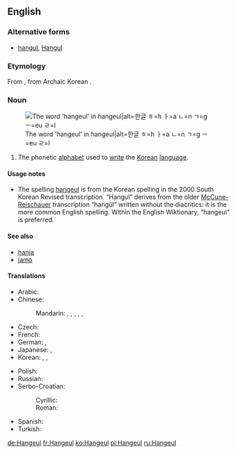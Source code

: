 {{also|han-geul|Hangeul}}
==English==
{{wikipedia}}

===Alternative forms===
* [[hangul]], [[Hangul]]

===Etymology===
From {{etyl|ko}} {{term|한글|tr=hangeul||Korean script|lang=ko}}, from Archaic Korean {{term|한글|tr=hangeul||great script|lang=ko}}.

===Noun===
{{en-noun|-}}
[[File:Hangeul.svg|thumb|The word 'hangeul' in hangeul|alt=한글 ㅎ=h ㅏ=a ㄴ=n ㄱ=g ㅡ=eu ㄹ=l]]

# The phonetic [[alphabet]] used to [[write]] the [[Korean]] [[language]].

====Usage notes====
* The spelling [[hangeul]] is from the Korean spelling in the 2000 South Korean Revised transcription. “Hangul” derives from the older [[McCune-Reischauer]] transcription “hangŭl” written without the diacritics: it is the more common English spelling. Within the English Wiktionary, “hangeul” is preferred.

====See also====
* [[hanja]]
* [[jamo]]

====Translations====
{{trans-top|Korean phonetic script}}
* Arabic: {{t-|ar|هانغول|m|tr=hanguul, hanghuul}}
* Chinese:
*: Mandarin: {{t-|cmn|諺文|sc=Hani}}, {{t-|cmn|谚文|tr=yànwén|sc=Hani}}, {{t|cmn|朝鮮字母|sc=Hani}}, {{t|cmn|朝鲜字母|tr=Cháoxiǎn zìmǔ|sc=Hani}}, {{t|cmn|韓字|sc=Hani}}, {{t|cmn|韩字|tr=hánzì|sc=Hani}}
* Czech: {{t-|cs|hangul|m}}
* French: {{t+|fr|hangeul|m}}
* German: {{t+|de|Hangeul|n}}, {{t-|de|Hangul|n}}
* Japanese: {{t+|ja|ハングル|tr=hangeru}}, {{t-|ja|朝鮮文字|tr=ちょうせんもじ, Chōsen moji}}
* Korean: {{qualifier|South}} {{t+|ko|한글|tr=hangeul|sc=Hang}}, {{qualifier|North}} {{t+|ko|조선글|tr=joseongeul|sc=Hang}}, {{qualifier|[[諺文]]}} {{t+|ko|언문|tr=eonmun|sc=Hang}}
{{trans-mid}}
* Polish: {{t+|pl|hangyl|m}}
* Russian: {{t+|ru|хангыль|m|tr=xangýl’}}
* Serbo-Croatian:
*: Cyrillic: {{t-|sh|хангул|m}}
*: Roman: {{t-|sh|hangul|m}}
* Spanish: {{t-|es|hangul|m}}
* Turkish: {{t-|tr|hangıl}}
{{trans-bottom}}

[[de:Hangeul]]
[[fr:Hangeul]]
[[ko:Hangeul]]
[[pl:Hangeul]]
[[ru:Hangeul]]
